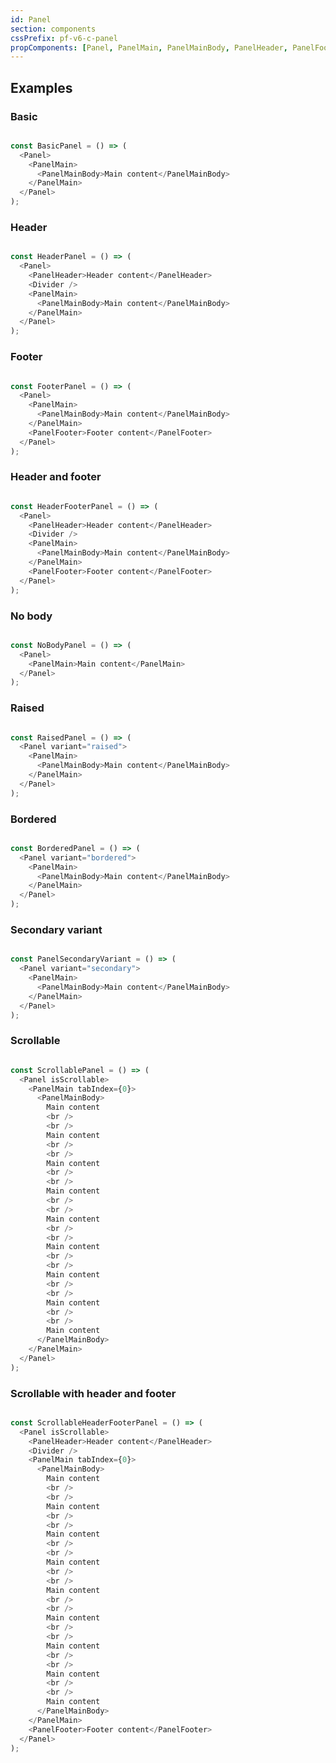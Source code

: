 ```yaml
---
id: Panel
section: components
cssPrefix: pf-v6-c-panel
propComponents: [Panel, PanelMain, PanelMainBody, PanelHeader, PanelFooter]
---
```


## Examples

### Basic

```js

const BasicPanel = () => (
  <Panel>
    <PanelMain>
      <PanelMainBody>Main content</PanelMainBody>
    </PanelMain>
  </Panel>
);
```

### Header

```js

const HeaderPanel = () => (
  <Panel>
    <PanelHeader>Header content</PanelHeader>
    <Divider />
    <PanelMain>
      <PanelMainBody>Main content</PanelMainBody>
    </PanelMain>
  </Panel>
);
```

### Footer

```js

const FooterPanel = () => (
  <Panel>
    <PanelMain>
      <PanelMainBody>Main content</PanelMainBody>
    </PanelMain>
    <PanelFooter>Footer content</PanelFooter>
  </Panel>
);
```

### Header and footer

```js

const HeaderFooterPanel = () => (
  <Panel>
    <PanelHeader>Header content</PanelHeader>
    <Divider />
    <PanelMain>
      <PanelMainBody>Main content</PanelMainBody>
    </PanelMain>
    <PanelFooter>Footer content</PanelFooter>
  </Panel>
);
```

### No body

```js

const NoBodyPanel = () => (
  <Panel>
    <PanelMain>Main content</PanelMain>
  </Panel>
);
```

### Raised

```js

const RaisedPanel = () => (
  <Panel variant="raised">
    <PanelMain>
      <PanelMainBody>Main content</PanelMainBody>
    </PanelMain>
  </Panel>
);
```

### Bordered

```js

const BorderedPanel = () => (
  <Panel variant="bordered">
    <PanelMain>
      <PanelMainBody>Main content</PanelMainBody>
    </PanelMain>
  </Panel>
);
```

### Secondary variant

```js

const PanelSecondaryVariant = () => (
  <Panel variant="secondary">
    <PanelMain>
      <PanelMainBody>Main content</PanelMainBody>
    </PanelMain>
  </Panel>
);
```

### Scrollable

```js

const ScrollablePanel = () => (
  <Panel isScrollable>
    <PanelMain tabIndex={0}>
      <PanelMainBody>
        Main content
        <br />
        <br />
        Main content
        <br />
        <br />
        Main content
        <br />
        <br />
        Main content
        <br />
        <br />
        Main content
        <br />
        <br />
        Main content
        <br />
        <br />
        Main content
        <br />
        <br />
        Main content
        <br />
        <br />
        Main content
      </PanelMainBody>
    </PanelMain>
  </Panel>
);
```

### Scrollable with header and footer

```js

const ScrollableHeaderFooterPanel = () => (
  <Panel isScrollable>
    <PanelHeader>Header content</PanelHeader>
    <Divider />
    <PanelMain tabIndex={0}>
      <PanelMainBody>
        Main content
        <br />
        <br />
        Main content
        <br />
        <br />
        Main content
        <br />
        <br />
        Main content
        <br />
        <br />
        Main content
        <br />
        <br />
        Main content
        <br />
        <br />
        Main content
        <br />
        <br />
        Main content
        <br />
        <br />
        Main content
      </PanelMainBody>
    </PanelMain>
    <PanelFooter>Footer content</PanelFooter>
  </Panel>
);
```
